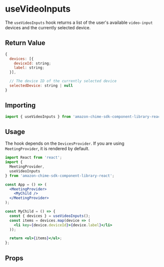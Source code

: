 
<Meta title="SDK Hooks/useVideoInputs" />

# useVideoInputs

The `useVideoInputs` hook returns a list of the user's available `video-input` devices and the currently selected device.

## Return Value

```javascript
{
  devices: [{
    deviceId: string;
    label: string;
  }],

  // The device ID of the currently selected device
  selectedDevice: string | null
}

```

## Importing

```javascript
import { useVideoInputs } from 'amazon-chime-sdk-component-library-react';
```

## Usage

The hook depends on the `DevicesProvider`. If you are using `MeetingProvider`, it is rendered by default.

```jsx
import React from 'react';
import {
  MeetingProvider,
  useVideoInputs
} from 'amazon-chime-sdk-component-library-react';

const App = () => (
  <MeetingProvider>
    <MyChild />
  </MeetingProvider>
);

const MyChild = () => {
  const { devices } = useVideoInputs();
  const items = devices.map(device => (
    <li key={device.deviceId}>{device.label}</li>
  ));

  return <ul>{items}</ul>;
};
```

## Props

<Props of={useVideoInputs} />
